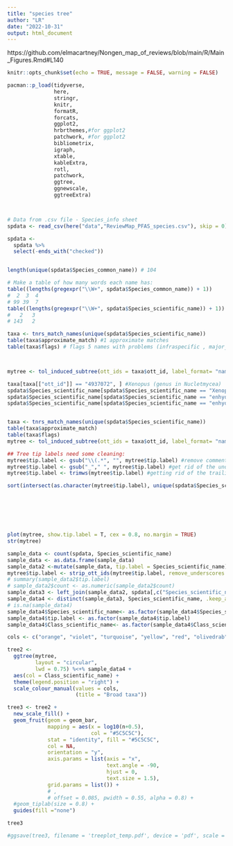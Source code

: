 ```yaml
---
title: "species tree"
author: "LR"
date: "2022-10-31"
output: html_document
---
```

https://github.com/elmacartney/Nongen_map_of_reviews/blob/main/R/Main_Figures.Rmd#L140
```r
knitr::opts_chunk$set(echo = TRUE, message = FALSE, warning = FALSE)

pacman::p_load(tidyverse,
               here,
               stringr,
               knitr,
               formatR,
               forcats,
               ggplot2,
               hrbrthemes,#for ggplot2
               patchwork, #for ggplot2
               bibliometrix,
               igraph,
               xtable,
               kableExtra,
               rotl,
               patchwork,
               ggtree,
               ggnewscale,
               ggtreeExtra)



# Data from .csv file - Species_info sheet
spdata <- read_csv(here("data","ReviewMap_PFAS_species.csv"), skip = 0)

spdata <- 
  spdata %>%
  select(-ends_with("checked"))


length(unique(spdata$Species_common_name)) # 104

# Make a table of how many words each name has:
table((lengths(gregexpr("\\W+", spdata$Species_common_name)) + 1)) 
#  2  3  4 
# 99 39  7 
table((lengths(gregexpr("\\W+", spdata$Species_scientific_name)) + 1)) 
#   2   3 
# 143   2

taxa <- tnrs_match_names(unique(spdata$Species_scientific_name))
table(taxa$approximate_match) #1 approximate matches
table(taxa$flags) # flags 5 names with problems (infraspecific , major_rank_conflict, sibling_higher )



mytree <- tol_induced_subtree(ott_ids = taxa$ott_id, label_format= "name") #this will fail with: Error: HTTP failure: 400 - [/v3/tree_of_life/induced_subtree] Error: node_id 'ott4937072' was not found!list(ott4937072 = "pruned_ott_id")

taxa[taxa[["ott_id"]] == "4937072", ] #Xenopus (genus in Nucletmycea)  - "major_rank_conflict"
spdata$Species_scientific_name[spdata$Species_scientific_name == "Xenopus"] <- "Xenopus laevis"
spdata$Species_scientific_name[spdata$Species_scientific_name == "enhydra lutris nereis"] <- "Enhydra lutris"
spdata$Species_scientific_name[spdata$Species_scientific_name == "enhydra lutris nereis"] <- "Enhydra lutris"


taxa <- tnrs_match_names(unique(spdata$Species_scientific_name))
table(taxa$approximate_match)
table(taxa$flags)
mytree <- tol_induced_subtree(ott_ids = taxa$ott_id, label_format= "name") #HTTP failure: 400 [/v3/tree_of_life/induced_subtree] Error: node_id 'ott4937072' was not found!list(ott4937072 = "pruned_ott_id")

## Tree tip labels need some cleaning:
mytree$tip.label <- gsub("\\(.*", "", mytree$tip.label) #remove comments
mytree$tip.label <- gsub("_"," ", mytree$tip.label) #get rid of the underscores
mytree$tip.label <- trimws(mytree$tip.label) #getting rid of the trailing whitespace

sort(intersect(as.character(mytree$tip.label), unique(spdata$Species_scientific_name))) # 77 names are matching. 27 are not matching.







plot(mytree, show.tip.label = T, cex = 0.8, no.margin = TRUE)
str(mytree)

sample_data <- count(spdata, Species_scientific_name)
sample_data <- as.data.frame(sample_data)
sample_data2 <-mutate(sample_data, tip.label = Species_scientific_name)
mytree$tip.label <- strip_ott_ids(mytree$tip.label, remove_underscores = TRUE)
# summary(sample_data2$tip.label)
# sample_data2$count <- as.numeric(sample_data2$count)
sample_data3 <- left_join(sample_data2, spdata[,c("Species_scientific_name","Class_scientific_name")], by = "Species_scientific_name")
sample_data4 <- distinct(sample_data3, Species_scientific_name, .keep_all = TRUE)
# is.na(sample_data4)
sample_data4$Species_scientific_name<- as.factor(sample_data4$Species_scientific_name)
sample_data4$tip.label <- as.factor(sample_data4$tip.label)
sample_data4$Class_scientific_name<- as.factor(sample_data4$Class_scientific_name)

cols <- c("orange", "violet", "turquoise", "yellow", "red", "olivedrab", "navy", "seagreen", "lightslateblue", "magenta3")

tree2 <- 
  ggtree(mytree,
         layout = "circular",
         lwd = 0.75) %<+% sample_data4 +
  aes(col = Class_scientific_name) + 
  theme(legend.position = "right") +
  scale_colour_manual(values = cols,
                      (title = "Broad taxa"))

tree3 <- tree2 +
  new_scale_fill() +
  geom_fruit(geom = geom_bar, 
             mapping = aes(x = log10(n+0.5), 
                           col = "#5C5C5C"),
             stat = "identity", fill = "#5C5C5C", 
             col = NA, 
             orientation = "y",
             axis.params = list(axis = "x", 
                                text.angle = -90,
                                hjust = 0,
                                text.size = 1.5), 
             grid.params = list()) +
             # ,
             # offset = 0.085, pwidth = 0.55, alpha = 0.8) +
  #geom_tiplab(size = 0.8) +
  guides(fill ="none")

tree3

#ggsave(tree3, filename = 'treeplot_temp.pdf', device = 'pdf', scale = 0.8)
```


